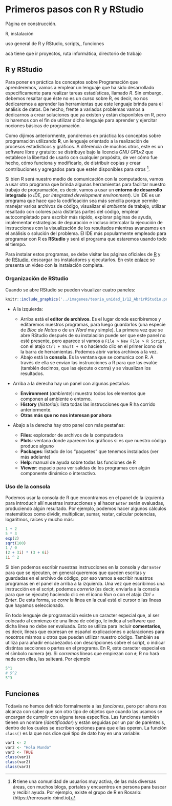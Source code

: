 ```{=latex}
\thispagestyle{primerapagina}
```

# Primeros pasos con R y RStudio

::: {.en-construccion data-latex=""}
Página en construcción.
:::

R, instalación

uso general de R y RStudio, scripts,, funciones

acá tiene que ir proyectos, ruta informática, directorio de trabajo

## R y RStudio

Para poner en práctica los conceptos sobre Programación que aprenderemos, vamos a emplear un lenguaje que ha sido desarrollado específicamente para realizar tareas estadísticas, llamado *R*. Sin embargo, debemos resaltar que éste no es un curso sobre R, es decir, no nos dedicaremos a aprender las herramientas que este lenguaje brinda para el análisis de datos. De hecho, frente a variados problemas vamos a dedicarnos a crear soluciones que ya existen y están disponibles en R, pero lo haremos con el fin de utilizar dicho lenguaje para aprender y ejercitar nociones básicas de programación.

Como dijimos anteriormente, pondremos en práctica los conceptos sobre programación utilizando **R**, un lenguaje orientado a la realización de procesos estadísticos y gráficos. A diferencia de muchos otros, este es un software libre y gratuito: se distribuye bajo la licencia *GNU GPLv2* que establece la libertad de usarlo con cualquier propósito, de ver cómo fue hecho, cómo funciona y modificarlo, de distribuir copias y crear contribuciones y agregados para que estén disponibles para otros ^[**R** tiene una comunidad de usuarios muy activa, de las más diversas áreas, con muchos blogs, portales y encuentros en persona para buscar y recibir ayuda. Por ejemplo, existe el grupo de R en Rosario: (https://renrosario.rbind.io)].

Si bien R será nuestro medio de comunicación con la computadora, vamos a usar otro programa que brinda algunas herramientas para facilitar nuestro trabajo de programación, es decir, vamos a usar un **entorno de desarrollo integrado** (o *IDE*, por *integrated development environment*). Un IDE es un programa que hace que la codificación sea más sencilla porque permite manejar varios archivos de código, visualizar el *ambiente* de trabajo, utilizar resaltado con colores para distintas partes del código, emplear autocompletado para escribir más rápido, explorar páginas de ayuda, implementar estrategias de depuración e incluso intercalar la ejecución de instrucciones con la visualización de los resultados mientras avanzamos en el análisis o solución del problema. El IDE más popularmente empleado para programar con R es **RStudio** y será el programa que estaremos usando todo el tiempo. 

Para instalar estos programas, se debe visitar las páginas oficiales de [R](https://www.r-project.org/) y de [RStudio](https://www.rstudio.org/), descargar los instaladores y ejecutarlos. En este [enlace](https://www.youtube.com/watch?v=D9Bp11iZssc) se presenta un video con la instalación completa. 

### Organización de RStudio

Cuando se abre RStudio se pueden visualizar cuatro paneles: 

```r
knitr::include_graphics('../imagenes/teoria_unidad_1/12_AbrirRStudio.png')
```

- A la izquierda:
	
	- Arriba está el **editor de archivos**. Es el lugar donde escribiremos y editaremos nuestros programas, para luego guardarlos (una especie de *Bloc de Notas* o de un *Word* muy simple). La primera vez que se abre RStudio después de su instalación puede ser que este panel no esté presente, pero aparece si vamos a `File > New File > R Script`, con el atajo `Ctrl + Shift + N` o haciendo clic en el primer ícono de la barra de herramientas. Podemos abrir varios archivos a la vez.
	- Abajo está la **consola**. Es la ventana que se comunica con R. A través de ella se envían las instrucciones a R para que las evalúe (también decimos, que las ejecute o corra) y se visualizan los resultados.

- Arriba a la derecha hay un panel con algunas pestañas:

  - **Environment** (*ambiente*): muestra todos los elementos que componen al ambiente o entorno. 
  - **History** (*historial*): lista todas las instrucciones que R ha corrido anteriormente.
  - **Otras más que no nos interesan por ahora**

- Abajo a la derecha hay otro panel con más pestañas:

	- **Files**: explorador de archivos de la computadora
	- **Plots**: ventana donde aparecen los gráficos si es que nuestro código produce alguno
	- **Packages**: listado de los "paquetes" que tenemos instalados (ver más adelante)
	- **Help**: manual de ayuda sobre todas las funciones de R
	- **Viewer**: espacio para ver salidas de los programas con algún componente dinámico o interactivo.

### Uso de la consola

Podemos usar la consola de R que encontramos en el panel de la izquierda para introducir allí nuestras instrucciones y al hacer `Enter` serán evaluadas, produciendo algún resultado. Por ejemplo, podemos hacer algunos cálculos matemáticos como dividir, multiplicar, sumar, restar, calcular potencias, logaritmos, raíces y mucho más:

```r
1 + 2
5 * 3
exp(2)
sqrt(100)
1 / 0
(2 + 3i) * (3 + 6i)
1i ^ 2
```

Si bien podemos escribir nuestras instrucciones en la consola y dar `Enter` para que se ejecuten, en general queremos que queden escritas y guardadas en el archivo de código, por eso vamos a escribir nuestros programas en el panel de arriba a la izquierda. Una vez que escribimos una instrucción en el script, podemos *correrla* (es decir, enviarla a la consola para que se ejecute) haciendo clic en el ícono *Run* o con el atajo *Ctrl + Enter*. De esta forma, se *corre* la línea en la cual está el cursor o las líneas que hayamos seleccionado.

En todo lenguaje de programación existe un caracter especial que, al ser colocado al comienzo de una línea de código, le indica al software que dicha línea no debe ser evaluada. Esto se utiliza para incluir **comentarios**, es decir, líneas que expresan en español explicaciones o aclaraciones para nosotros mismos u otros que puedan utilizar nuestro código. También se utiliza para añadir encabezados con descripciones sobre el script, o indicar distintas secciones o partes en el programa. En R, este caracter especial es el símbolo numera (`#`). Si *corremos* líneas que empiezan con `#`, R no hará nada con ellas, las salteará. Por ejemplo

```r
5^1
# 5^2
5^3
```


## Funciones

 Todavía no hemos definido formalmente a las *funciones*, pero por ahora nos alcanza con saber que son otro tipo de objetos que cuando las usamos se encargan de cumplir con alguna tarea específica. Las funciones también tienen un nombre (*identificador*) y están seguidas por un par de paréntesis, dentro de los cuales se escriben opciones para que ellas operen. La función `class()` es la que nos dice qué tipo de dato hay en una variable:

```r
var1 <- 2
var2 <- "Hola Mundo"
var3 <- TRUE
class(var1)
class(var2)
class(var3)
```